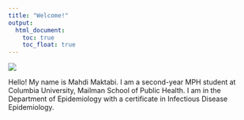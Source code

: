 ```yaml
---
title: "Welcome!"
output: 
  html_document:
    toc: true
    toc_float: true
---
```


![](images/Mahdi.jpeg)

Hello! My name is Mahdi Maktabi. I am a second-year MPH student at Columbia University, Mailman School of Public Health. I am in the Department of Epidemiology with a certificate in Infectious Disease Epidemiology.

